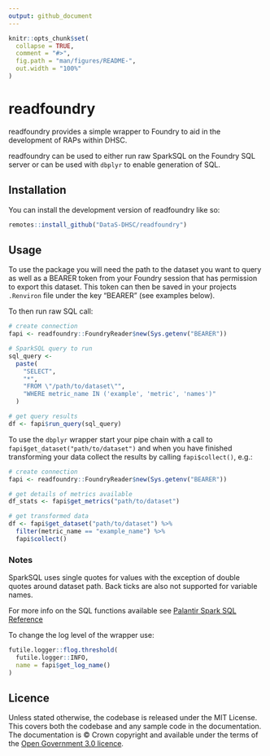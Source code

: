```yaml
---
output: github_document
---
```


<!-- README.md is generated from README.Rmd. Please edit that file -->

```r
knitr::opts_chunk$set(
  collapse = TRUE,
  comment = "#>",
  fig.path = "man/figures/README-",
  out.width = "100%"
)
```

# readfoundry

readfoundry provides a simple wrapper to Foundry to aid in the development
of RAPs within DHSC.

readfoundry can be used to either run raw SparkSQL on the Foundry SQL 
server or can be used with `dbplyr` to enable generation of SQL.

## Installation

You can install the development version of readfoundry like so:

``` r
remotes::install_github("DataS-DHSC/readfoundry")
```

## Usage
To use the package you will need the path to the dataset you want to query as 
well as a BEARER token from your Foundry session that has permission to export
this dataset. This token can then be saved in your projects `.Renviron` file 
under the key "BEARER" (see examples below).

To then run raw SQL call:
``` r
# create connection
fapi <- readfoundry::FoundryReader$new(Sys.getenv("BEARER"))

# SparkSQL query to run
sql_query <- 
  paste(
    "SELECT",
    "*",
    "FROM \"/path/to/dataset\"",
    "WHERE metric_name IN ('example', 'metric', 'names')"
  )

# get query results
df <- fapi$run_query(sql_query)
```

To use the `dbplyr` wrapper start your pipe chain with a call to `fapi$get_dataset("path/to/dataset")` and when you have finished transforming
your data collect the results by calling `fapi$collect()`, e.g.:
``` r
# create connection
fapi <- readfoundry::FoundryReader$new(Sys.getenv("BEARER"))

# get details of metrics available
df_stats <- fapi$get_metrics("path/to/dataset")

# get transformed data
df <- fapi$get_dataset("path/to/dataset") %>%
  filter(metric_name == "example_name") %>%
  fapi$collect()
```

### Notes

SparkSQL uses single quotes for values with the exception of 
double quotes around dataset path. Back ticks are also not supported for
variable names.

For more info on the SQL functions available see [Palantir Spark SQL Reference](https://www.palantir.com/docs/foundry/transforms-sql/spark-reference/)

To change the log level of the wrapper use:
``` r
futile.logger::flog.threshold(
  futile.logger::INFO,
  name = fapi$get_log_name()
)
```

## Licence

Unless stated otherwise, the codebase is released under the MIT License. This 
covers both the codebase and any sample code in the documentation. The 
documentation is © Crown copyright and available under the terms of the [Open 
Government 3.0 licence](https://www.nationalarchives.gov.uk/doc/open-government-licence/version/3/).

